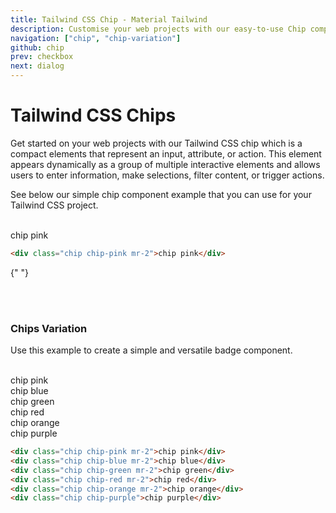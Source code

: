 ```yaml
---
title: Tailwind CSS Chip - Material Tailwind
description: Customise your web projects with our easy-to-use Chip component for Tailwind CSS using Material Design guidelines.
navigation: ["chip", "chip-variation"]
github: chip
prev: checkbox
next: dialog
---
```


# Tailwind CSS Chips

Get started on your web projects with our Tailwind CSS chip which is a compact elements that represent an input, attribute, or action. This element appears dynamically as a group of multiple interactive elements and allows users to enter information, make selections, filter content, or trigger actions.

See below our simple chip component example that you can use for your Tailwind CSS project.

<br />

<ComponentDemo id="chip">
  <div className="chip chip-pink mr-2">chip pink</div>
</ComponentDemo>

```html showLineNumbers
<div class="chip chip-pink mr-2">chip pink</div>
```

{" "}

<br />
<br />

### Chips Variation

Use this example to create a simple and versatile badge component.

<br />

<ComponentDemo id="chip">
  <div className="flex">
    <div className="chip chip-pink mr-2">chip pink</div>
    <div className="chip chip-blue mr-2">chip blue</div>
    <div className="chip chip-green mr-2">chip green</div>
    <div className="chip chip-red mr-2">chip red</div>
    <div className="chip chip-orange mr-2">chip orange</div>
    <div className="chip chip-purple">chip purple</div>
  </div>
</ComponentDemo>

```html showLineNumbers
<div class="chip chip-pink mr-2">chip pink</div>
<div class="chip chip-blue mr-2">chip blue</div>
<div class="chip chip-green mr-2">chip green</div>
<div class="chip chip-red mr-2">chip red</div>
<div class="chip chip-orange mr-2">chip orange</div>
<div class="chip chip-purple">chip purple</div>
```
